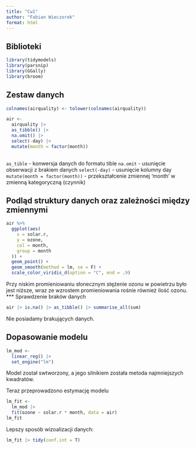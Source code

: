 ```yaml
---
title: "Cw1"
author: "Fabian Wieczorek"
format: html
---
```


## Biblioteki
```r
library(tidymodels)
library(parsnip)
library(GGally)
library(broom)

```

## Zestaw danych
```r
colnames(airquality) <- tolower(colnames(airquality))

air <- 
  airquality |> 
  as_tibble() |> 
  na.omit() |> 
  select(-day) |> 
  mutate(month = factor(month))
  
```
`as_tible` - konwersja danych do formatu tible
`na.omit` - usunięcie obserwacji z brakiem danych
`select(-day)` - usunięcie kolumny day
`mutate(month = factor(month))` - przekształcenie zmiennej 'month' w zmienną kategoryczną (czynnik)

## Podląd struktury danych oraz zależności między zmiennymi
```r
air %>%
  ggplot(aes(
    x = solar.r,
    y = ozone,
    col = month,
    group = month
  )) +
  geom_point() +
  geom_smooth(method = lm, se = F) +
  scale_color_viridis_d(option = "C", end = .9)
```
Przy niskim promieniowaniu słonecznym stężenie ozonu w powietrzu było jest niższe, wraz ze wzrostem promieniowania rośnie również ilość ozonu. 
***
Sprawdzenie braków danych

```r
air |> is.na() |> as_tibble() |> summarise_all(sum)
```
Nie posiadamy brakujących danych.

## Dopasowanie modelu

```r
lm_mod <-  
  linear_reg() |> 
  set_engine("lm")
```

Model został swtworzony, a jego silnikiem została metoda najmniejszych kwadratów.

Teraz przeprowadzono estymację modelu\

```r
lm_fit <- 
  lm_mod |> 
  fit(ozone ~ solar.r * month, data = air)
lm_fit
```
Lepszy sposób wizoalizacji danych:

```r
lm_fit |> tidy(conf.int = T)
```




